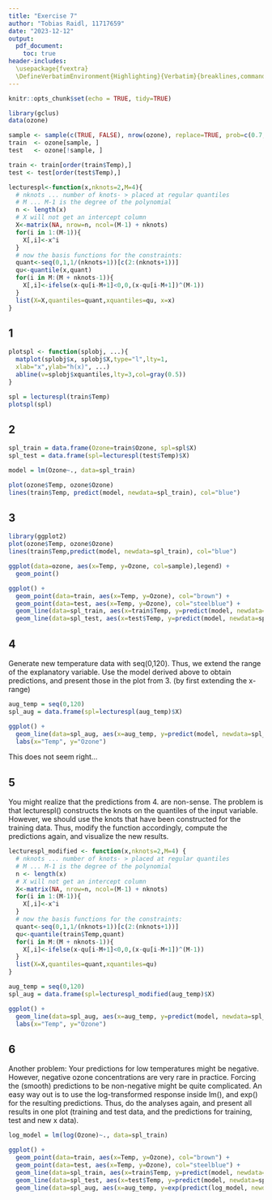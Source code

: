 ```yaml
---
title: "Exercise 7"
author: "Tobias Raidl, 11717659"
date: "2023-12-12"
output:
  pdf_document:
    toc: true
header-includes:
  \usepackage{fvextra}
  \DefineVerbatimEnvironment{Highlighting}{Verbatim}{breaklines,commandchars=\\\{\}}
---
```


```r
knitr::opts_chunk$set(echo = TRUE, tidy=TRUE)
```

```r
library(gclus)
data(ozone)

sample <- sample(c(TRUE, FALSE), nrow(ozone), replace=TRUE, prob=c(0.7,0.3))
train  <- ozone[sample, ]
test   <- ozone[!sample, ]

train <- train[order(train$Temp),]
test <- test[order(test$Temp),]
```

```r
lecturespl<-function(x,nknots=2,M=4){
  # nknots ... number of knots- > placed at regular quantiles
  # M ... M-1 is the degree of the polynomial
  n <- length(x)
  # X will not get an intercept column
  X<-matrix(NA, nrow=n, ncol=(M-1) + nknots)
  for(i in 1:(M-1)){
    X[,i]<-x^i
  }
  # now the basis functions for the constraints:
  quant<-seq(0,1,1/(nknots+1))[c(2:(nknots+1))]
  qu<-quantile(x,quant)
  for(i in M:(M + nknots-1)){
    X[,i]<-ifelse(x-qu[i-M+1]<0,0,(x-qu[i-M+1])^(M-1))
  }
  list(X=X,quantiles=quant,xquantiles=qu, x=x)
}
```

## 1
```r
plotspl <- function(splobj, ...){
  matplot(splobj$x, splobj$X,type="l",lty=1,
  xlab="x",ylab="h(x)", ...)
  abline(v=splobj$xquantiles,lty=3,col=gray(0.5))
}

spl = lecturespl(train$Temp)
plotspl(spl)

```

## 2
```r
spl_train = data.frame(Ozone=train$Ozone, spl=spl$X)
spl_test = data.frame(spl=lecturespl(test$Temp)$X)

model = lm(Ozone~., data=spl_train)

plot(ozone$Temp, ozone$Ozone)
lines(train$Temp, predict(model, newdata=spl_train), col="blue")
```

## 3
```r
library(ggplot2)
plot(ozone$Temp, ozone$Ozone)
lines(train$Temp,predict(model, newdata=spl_train), col="blue")

ggplot(data=ozone, aes(x=Temp, y=Ozone, col=sample),legend) +
  geom_point()

ggplot() +
  geom_point(data=train, aes(x=Temp, y=Ozone), col="brown") +
  geom_point(data=test, aes(x=Temp, y=Ozone), col="steelblue") +
  geom_line(data=spl_train, aes(x=train$Temp, y=predict(model, newdata=spl_train)), col="brown", lwd=1.1) +
  geom_line(data=spl_test, aes(x=test$Temp, y=predict(model, newdata=spl_test)), col="steelblue", lwd=1.1)
```

## 4
 Generate new temperature data with seq(0,120). Thus, we extend the range of the
explanatory variable. Use the model derived above to obtain predictions, and present
those in the plot from 3. (by first extending the x-range)
```r
aug_temp = seq(0,120)
spl_aug = data.frame(spl=lecturespl(aug_temp)$X)

ggplot() +
  geom_line(data=spl_aug, aes(x=aug_temp, y=predict(model, newdata=spl_aug)), lwd=1.1) +
  labs(x="Temp", y="Ozone")
```
This does not seem right...

## 5
You might realize that the predictions from 4. are non-sense. The problem is that
lecturespl() constructs the knots on the quantiles of the input variable. However,
we should use the knots that have been constructed for the training data. Thus, modify
the function accordingly, compute the predictions again, and visualize the new results.
```r
lecturespl_modified <- function(x,nknots=2,M=4) {
  # nknots ... number of knots- > placed at regular quantiles
  # M ... M-1 is the degree of the polynomial
  n <- length(x)
  # X will not get an intercept column
  X<-matrix(NA, nrow=n, ncol=(M-1) + nknots)
  for(i in 1:(M-1)){
    X[,i]<-x^i
  }
  # now the basis functions for the constraints:
  quant<-seq(0,1,1/(nknots+1))[c(2:(nknots+1))]
  qu<-quantile(train$Temp,quant)
  for(i in M:(M + nknots-1)){
    X[,i]<-ifelse(x-qu[i-M+1]<0,0,(x-qu[i-M+1])^(M-1))
  }
  list(X=X,quantiles=quant,xquantiles=qu)
}

aug_temp = seq(0,120)
spl_aug = data.frame(spl=lecturespl_modified(aug_temp)$X)

ggplot() +
  geom_line(data=spl_aug, aes(x=aug_temp, y=predict(model, newdata=spl_aug)), lwd=1.1) +
  labs(x="Temp", y="Ozone")
```

## 6
Another problem: Your predictions for low temperatures might be negative. However,
negative ozone concentrations are very rare in practice. Forcing the (smooth) predictions to be non-negative might be quite complicated. An easy way out is to use the
log-transformed response inside lm(), and exp() for the resulting predictions. Thus,
do the analyses again, and present all results in one plot (training and test data, and
the predictions for training, test and new x data).
```r
log_model = lm(log(Ozone)~., data=spl_train)

ggplot() +
  geom_point(data=train, aes(x=Temp, y=Ozone), col="brown") +
  geom_point(data=test, aes(x=Temp, y=Ozone), col="steelblue") +
  geom_line(data=spl_train, aes(x=train$Temp, y=predict(model, newdata=spl_train)), col="brown", lwd=1.1) +
  geom_line(data=spl_test, aes(x=test$Temp, y=predict(model, newdata=spl_test)), col="steelblue", lwd=1.1) +
  geom_line(data=spl_aug, aes(x=aug_temp, y=exp(predict(log_model, newdata=spl_aug))), col="purple", lwd=1.1)
```

